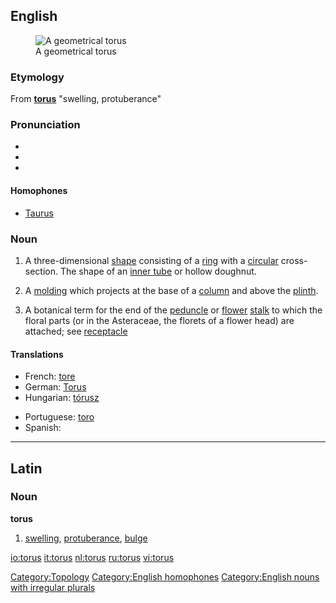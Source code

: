 {{was wotd|2007|April|10}}
{{see|Torus}}
{{wikipedia}}
==English==
[[Image:Torus.png|thumb|A geometrical torus]]
===Etymology===
From {{L.}} '''[[#Latin|torus]]''' "swelling, protuberance"

===Pronunciation===
*{{IPA|/ˈtɔːrəs/}}
*{{audio|en-us-torus.ogg|Audio (US)}}
*{{rhymes|ɔːrəs}}

====Homophones====
*[[Taurus]]

===Noun===
{{en-noun|tor|i}}

# {{geometry}} A three-dimensional [[shape]] consisting of a [[ring]] with a [[circular]] cross-section. The shape of an [[inner tube]] or hollow doughnut.
# {{architecture}} A [[molding]] which projects at the base of a [[column]] and above the [[plinth]].
# {{botany}} A botanical term for the end of the [[peduncle]] or [[flower]] [[stalk]] to which the floral parts (or in the Asteraceae, the florets of a flower head) are attached; see [[receptacle]]

====Translations====
{{trans-top|three dimensional shape}}
*French: [[tore]] {{m}}
*German: [[Torus]]
*Hungarian: [[tórusz]]
{{trans-mid}}
*Portuguese: [[toro]] {{m}}
*Spanish: {{t|es|toro}} {{m}}
{{trans-bottom}}

[[Category:Topology]]
[[Category:English homophones]]
[[Category:English nouns with irregular plurals]]

----

==Latin==

===Noun===
'''torus'''

# [[swelling]], [[protuberance]], [[bulge]]

[[io:torus]]
[[it:torus]]
[[nl:torus]]
[[ru:torus]]
[[vi:torus]]